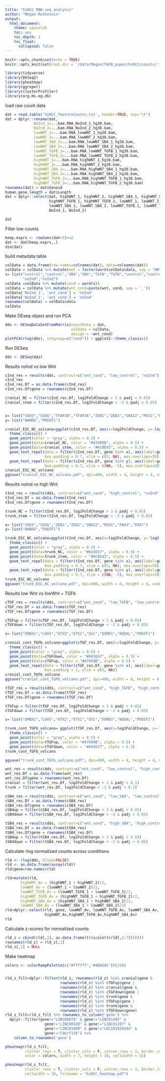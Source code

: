 ```yaml
---
title: "hiNCC RNA-seq analysis"
author: "Megan Rothstein"
output:
  html_document:
    theme: spacelab
    toc: yes
    toc_depth: 2
    toc_float:
      collapsed: false
---
```



```r
knitr::opts_chunk$set(echo = TRUE)
knitr::opts_knit$set(root.dir = '/data/Megan/TGFB_paper/hiNCC/counts/')
```


```r
library(tidyverse)
library(DESeq2)
library(pheatmap)
library(ggrepel)
library(clusterProfiler)
library(org.Hs.eg.db)
```


load raw count data

```r
dat = read.table('hiNCC_featureCounts.txt', header=TRUE, sep="\t")
dat = dplyr::rename(dat,
             NoInd_1=...bam.RNA_NoInd_1_hg38.bam,
             NoInd_2=...bam.RNA_NoInd_2_hg38.bam,
             lowWNT_1=...bam.RNA_lowWNT_1_hg38.bam,
             lowWNT_2=...bam.RNA_lowWNT_2_hg38.bam,
             lowWNT_SB4_1=...bam.RNA_lowWNT_SB4_1_hg38.bam,
             lowWNT_SB4_2=...bam.RNA_lowWNT_SB4_2_hg38.bam,
             lowWNT_TGFB_1=...bam.RNA_lowWNT_TGFB_1_hg38.bam,
             lowWNT_TGFB_2=...bam.RNA_lowWNT_TGFB_2_hg38.bam,
             highWNT_1=...bam.RNA_highWNT_1_hg38.bam,
             highWNT_2=...bam.RNA_highWNT_2_hg38.bam,
             highWNT_SB4_1=...bam.RNA_highWNT_SB4_1_hg38.bam,
             highWNT_SB4_2=...bam.RNA_highWNT_SB4_2_hg38.bam,
             highWNT_TGFB_1=...bam.RNA_highWNT_TGFB_1_hg38.bam,
             highWNT_TGFB_2=...bam.RNA_highWNT_TGFB_2_hg38.bam)
rownames(dat) = dat$Geneid
human_gene.length = dat$Length
dat = dplyr::select(dat, highWNT_1, highWNT_2, highWNT_SB4_1, highWNT_SB4_2,
                    highWNT_TGFB_1, highWNT_TGFB_2, lowWNT_1, lowWNT_2,
                    lowWNT_SB4_1, lowWNT_SB4_2, lowWNT_TGFB_1, lowWNT_TGFB_2,
                    NoInd_1, NoInd_2)

dat
```


Filter low counts

```r
keep.exprs <- rowSums(dat>5)>=2
dat <- dat[keep.exprs,,]
dim(dat)
```



build metadata table

```r
colData = data.frame(row.names=colnames(dat), data=colnames(dat))
colData = colData %>% mutate(wnt = factor(word(colData$data, sep = "WNT")))
x= list("control","control","SB4","SB4","TGFB","TGFB","control","control","SB4","SB4","TGFB","TGFB",
        "noInd","noInd")
colData =colData %>% mutate(cond = word(x))
colData = colData %>% mutate(wnt_cond=paste(wnt, cond, sep = '_'))
colData['NoInd_1', 'wnt_cond'] = 'noInd'
colData['NoInd_2', 'wnt_cond'] = 'noInd'
rownames(colData) = colData$data
colData
```


Make DEseq object and run PCA
```r
dds <- DESeqDataSetFromMatrix(countData = dat,
                              colData = colData,
                              design = ~wnt_cond)
plotPCA(rlog(dds), intgroup=c("cond")) + ggplot2::theme_classic()
```


Run DESeq


```r
dds <- DESeq(dds)
```


Results noInd vs low Wnt

```r
cInd_res = results(dds, contrast=c("wnt_cond", "low_control", "noInd"))
cInd_res
cInd_res.Df = as.data.frame(cInd_res)
cInd_res.Df$gene = rownames(cInd_res.Df)

cranial_NC = filter(cInd_res.Df, log2FoldChange > 3 & padj < 0.05)
Cranial_stem = filter(cInd_res.Df, log2FoldChange < -3 & padj < 0.05)


x= list("SOX5","SOX6","TFAP2B","TFAP2A","ZEB1","ZEB2","SNAI2","MSX1","PAX3","PAX7")
y= list("NANOG","POU5F1")

cranial_ESC_NC_volcano=ggplot(cInd_res.Df, aes(x=log2FoldChange, y=-log2(padj))) + 
  theme_classic() +
  geom_point(color = "gray", alpha = 0.3) +
  geom_point(data=cranial_NC, color = "#47499B", alpha = 0.5) +
  geom_point(data=Cranial_stem, color = "#6C8E43", alpha = 0.5) +
  geom_text_repel(data = filter(cInd_res.Df, gene %in% x), aes(label=gene), 
                  box.padding = 0.7, xlim = c(5, NA), max.overlaps=50) +
  geom_text_repel(data = filter(cInd_res.Df, gene %in% y), aes(label=gene), 
                  box.padding = 0.7, xlim = c(NA, -5), max.overlaps=50)
cranial_ESC_NC_volcano
ggsave("cranial_ESC_NC_volcano.pdf", dpi=400, width = 4, height = 4, useDingbats=FALSE, device = 'pdf', units="in")
```



Results noInd vs high Wnt

```r
tInd_res = results(dds, contrast=c("wnt_cond", "high_control", "noInd"))
tInd_res.Df = as.data.frame(tInd_res)
tInd_res.Df$gene = rownames(tInd_res.Df)

trunk_NC = filter(tInd_res.Df, log2FoldChange > 3 & padj < 0.05)
trunk_stem = filter(tInd_res.Df, log2FoldChange < -3 & padj < 0.05)

x= list("SOX5","SOX6","ZEB1","ZEB2","SNAI2","MSX1","PAX3","PAX7")
y= list("NANOG","POU5F1")

trunk_ESC_NC_volcano=ggplot(tInd_res.Df, aes(x=log2FoldChange, y=-log2(padj))) + 
  theme_classic() +
  geom_point(color = "gray", alpha = 0.3) +
  geom_point(data=trunk_NC, color = "#843657", alpha = 0.5) +
  geom_point(data=trunk_stem, color = "#6C8E43", alpha = 0.5) +
  geom_text_repel(data = filter(tInd_res.Df, gene %in% x), aes(label=gene), 
                  box.padding = 0.7, xlim = c(5, NA), max.overlaps=50) +
  geom_text_repel(data = filter(tInd_res.Df, gene %in% y), aes(label=gene), 
                  box.padding = 0.7, xlim = c(NA, -5), max.overlaps=50)
trunk_ESC_NC_volcano
ggsave("trunk_ESC_NC_volcano.pdf", dpi=400, width = 4, height = 4, useDingbats=FALSE, device = 'pdf', units="in")
```



Results low Wnt vs lowWnt + TGFb

```r
cTGF_res = results(dds, contrast=c("wnt_cond", "low_TGFB", "low_control"))
cTGF_res.Df = as.data.frame(cTGF_res)
cTGF_res.Df$gene = rownames(cTGF_res.Df)

cTGFup = filter(cTGF_res.Df, log2FoldChange > 3 & padj < 0.05)
cTGFdown = filter(cTGF_res.Df, log2FoldChange < -3 & padj < 0.05)

x= list("DMBX1","LHX5","OTX2","ETS1","GSC","EOMES","NODAL","POU5F1")

cranial_cont_TGFb_volcano=ggplot(cTGF_res.Df, aes(x=log2FoldChange, y=-log2(padj))) + 
  theme_classic() +
  geom_point(color = "gray", alpha = 0.5) +
  geom_point(data=cTGFdown, color = "#843657", alpha = 0.5) +
  geom_point(data=cTGFup, color = "#47499B", alpha = 0.5) +
  geom_text_repel(data = filter(cTGF_res.Df, gene %in% x), aes(label=gene), 
                  box.padding = 1, xlim = c(5, NA))
cranial_cont_TGFb_volcano
ggsave("cranial_cont_TGFb_volcano.pdf", dpi=400, width = 4, height = 4, useDingbats=FALSE, device = 'pdf', units="in")
```




```r
tTGF_res = results(dds, contrast=c("wnt_cond", "high_TGFB", "high_control"))
tTGF_res.Df = as.data.frame(tTGF_res)
tTGF_res.Df$gene = rownames(tTGF_res.Df)

tTGFup = filter(tTGF_res.Df, log2FoldChange > 3 & padj < 0.05)
tTGFdown = filter(tTGF_res.Df, log2FoldChange < -3 & padj < 0.05)

x= list("DMBX1","LHX5","OTX2","ETS1","GSC","EOMES","NODAL","POU5F1")

trunk_cont_TGFb_volcano= ggplot(tTGF_res.Df, aes(x=log2FoldChange, y=-log2(padj))) + 
  theme_classic() +
  geom_point(color = "gray", alpha = 0.5) +
  geom_point(data=tTGFup, color = "#47499B", alpha = 0.5) +
  geom_point(data=tTGFdown, color = "#843657", alpha = 0.5)
trunk_cont_TGFb_volcano

ggsave("trunk_cont_TGFb_volcano.pdf", dpi=400, width = 4, height = 4, useDingbats=FALSE, device = 'pdf', units="in")
```




```r
wnt_res = results(dds, contrast=c("wnt_cond", "low_control", "high_control"))
wnt_res.Df = as.data.frame(wnt_res)
wnt_res.Df$gene = rownames(wnt_res.Df)
cranial = filter(wnt_res.Df, log2FoldChange > 3 & padj < 0.1)
trunk = filter(wnt_res.Df, log2FoldChange < -3 & padj < 0.1)

cSB4_res = results(dds, contrast=c("wnt_cond", "low_SB4", "low_control"))
cSB4_res.Df = as.data.frame(cSB4_res)
cSB4_res.Df$gene = rownames(cSB4_res.Df)
cSB4up = filter(cSB4_res.Df, log2FoldChange > 3 & padj < 0.05)
cSB4down = filter(cSB4_res.Df, log2FoldChange < -3 & padj < 0.05)

tSB4_res = results(dds, contrast=c("wnt_cond", "high_SB4", "high_control"))
tSB4_res.Df = as.data.frame(tSB4_res)
tSB4_res.Df$gene = rownames(tSB4_res.Df)
tSB4up = filter(tSB4_res.Df, log2FoldChange > 3 & padj < 0.05)
tSB4down = filter(tSB4_res.Df, log2FoldChange < -3 & padj < 0.05)
```


Calculate rlog normalized counts across conditions

```r
rld <- rlog(dds, blind=FALSE)
rld <- as.data.frame(assay(rld))
rld$gene=row.names(rld)

rld=mutate(rld, 
       highWNT_Av = (highWNT_1 + highWNT_2)/2,
       lowWNT_Av = (lowWNT_1 + lowWNT_2)/2, 
       lowWNT_TGFB_Av = (lowWNT_TGFB_1 + lowWNT_TGFB_2)/2, 
       highWNT_TGFB_Av = (highWNT_TGFB_1 + highWNT_TGFB_2)/2, 
       highWNT_SB4_Av = (highWNT_SB4_1 + highWNT_SB4_2)/2, 
       lowWNT_SB4_Av = (lowWNT_SB4_1 + lowWNT_SB4_2)/2)
rld=dplyr::select(rld, gene, lowWNT_Av, lowWNT_TGFB_Av, lowWNT_SB4_Av,
                  highWNT_Av,highWNT_TGFB_Av,highWNT_SB4_Av)
rld
```


Calculate z-scores for normalized counts

```r
rld_z = cbind(rld[,1], as.data.frame(t((scale(t(rld[,2:7]))))))
rownames(rld_z) = rld_z[,1]
rld_z[,1] = NULL
```


Make heatmap

```r
colors <- colorRampPalette(c("#ffffff","#4D6EAC"))(250)


rld_z_filt=dplyr::filter(rld_z, rownames(rld_z) %in% cranial$gene &
                         rownames(rld_z) %in% cTGFup$gene |
                         rownames(rld_z) %in% cranial$gene & 
                         rownames(rld_z) %in% cTGFdown$gene | 
                         rownames(rld_z) %in% trunk$gene & 
                         rownames(rld_z) %in% tTGFup$gene |
                         rownames(rld_z) %in% trunk$gene & 
                         rownames(rld_z) %in% tTGFdown$gene)
rld_z_filt=rld_z_filt %>% rownames_to_column('gene') %>% 
  dplyr::filter(gene!="LINC00678" & gene!="LINC01405" &
                  gene!="LINC00428" & gene!="LINC01197" &
                  gene!="LINC01090" & gene!="LOC101929194" &
                  gene!="C9orf135") %>%
    column_to_rownames('gene')

pheatmap(rld_z_filt, 
         cluster_rows = T, cluster_cols = F, cutree_rows = 3, border_color=NA, 
         color = colors, width = 7, height = 10, cellwidth = 15)

pheatmap(rld_z_filt, 
         cluster_rows = T, cluster_cols = F, cutree_rows = 3, border_color=NA, color = colors, width = 7, height = 10,
         cellwidth = 30, filename = "hiNCC_heatmap.pdf")
```














